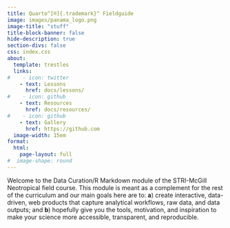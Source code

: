 ```yaml
---
title: Quarto^[®]{.trademark}^ Fieldguide
image: images/panama_logo.png
image-title: "stuff"
title-block-banner: false
hide-description: true
section-divs: false
css: index.css
about:
  template: trestles
  links:
#    - icon: twitter
    - text: Lessons
      href: docs/lessons/
#    - icon: github
    - text: Resources
      href: docs/resources/
#    - icon: github
    - text: Gallery
      href: https://github.com
  image-width: 15em
format: 
  html:
    page-layout: full  
#  image-shape: round
---
```



Welcome to the Data Curation/R Markdown module of the STRI-McGill Neotropical field course. This module is meant as a complement for the rest of the curriculum and our main goals here are to: **a**) create interactive, data-driven, web products that capture analytical workflows, raw data, and data outputs; and **b**) hopefully give you the tools, motivation, and inspiration to make your science more accessible, transparent, and reproducible.

